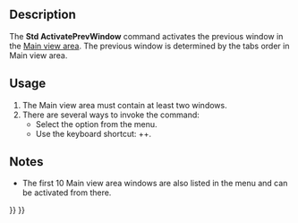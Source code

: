 <languages/>
<translate>

<!--T:1-->
{{Docnav
|[[Std_ActivateNextWindow|ActivateNextWindow]]
|[[Std_TileWindows|TileWindows]]
|[[Std_Windows_Menu|Std Windows Menu]]
|IconL=Std_ActivateNextWindow.svg
|IconR=Std_TileWindows.svg
|IconC=Freecad.svg
}}

<!--T:2-->
{{GuiCommand
|Name=Std ActivatePrevWindow
|MenuLocation=Windows → Previous
|Workbenches=All
|Shortcut={{KEY|Ctrl}}+{{KEY|Shift}}+{{KEY|Tab}}
|SeeAlso=[[Std_ActivateNextWindow|Std ActivateNextWindow]], [[Std_Windows|Std Windows]]
}}

==Description== <!--T:3-->

<!--T:4-->
The '''Std ActivatePrevWindow''' command activates the previous window in the [[Main_view_area|Main view area]]. The previous window is determined by the tabs order in Main view area.

==Usage== <!--T:5-->

<!--T:6-->
# The Main view area must contain at least two windows.
# There are several ways to invoke the command:
#* Select the {{MenuCommand|Windows → [[Image:Std_ActivatePrevWindow.svg|16px]] Previous}} option from the menu.
#* Use the keyboard shortcut: {{KEY|Ctrl}}+{{KEY|Shift}}+{{KEY|Tab}}.

==Notes== <!--T:7-->

<!--T:8-->
* The first 10 Main view area windows are also listed in the {{MenuCommand|Windows}} menu and can be activated from there.


<!--T:9-->
{{Docnav
|[[Std_ActivateNextWindow|ActivateNextWindow]]
|[[Std_TileWindows|TileWindows]]
|[[Std_Windows_Menu|Std Windows Menu]]
|IconL=Std_ActivateNextWindow.svg
|IconR=Std_TileWindows.svg
|IconC=Freecad.svg
}}

</translate>
{{Std_Base_navi{{#translation:}}}}
{{Userdocnavi{{#translation:}}}}